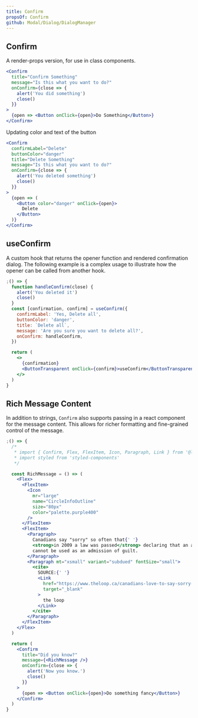```yaml
---
title: Confirm
propsOf: Confirm
github: Modal/Dialog/DialogManager
---
```


## Confirm

A render-props version, for use in class components.

```jsx
<Confirm
  title="Confirm Something"
  message="Is this what you want to do?"
  onConfirm={close => {
    alert('You did something')
    close()
  }}
>
  {open => <Button onClick={open}>Do Something</Button>}
</Confirm>
```

Updating color and text of the button

```jsx
<Confirm
  confirmLabel="Delete"
  buttonColor="danger"
  title="Delete Something"
  message="Is this what you want to do?"
  onConfirm={close => {
    alert('You deleted something')
    close()
  }}
>
  {open => (
    <Button color="danger" onClick={open}>
      Delete
    </Button>
  )}
</Confirm>
```

## useConfirm

A custom hook that returns the opener function and rendered confirmation dialog. The following example is a complex usage to illustrate how the opener can be called from another hook.

```jsx
;() => {
  function handleConfirm(close) {
    alert('You deleted it')
    close()
  }
  const [confirmation, confirm] = useConfirm({
    confirmLabel: 'Yes, Delete all',
    buttonColor: 'danger',
    title: `Delete all`,
    message: 'Are you sure you want to delete all?',
    onConfirm: handleConfirm,
  })

  return (
    <>
      {confirmation}
      <ButtonTransparent onClick={confirm}>useConfirm</ButtonTransparent>
    </>
  )
}
```

## Rich Message Content

In addition to strings, `Confirm` also supports passing in a react component for the message content. This allows for richer formatting and fine-grained control of the message.

```jsx
;() => {
  /*
   * import { Confirm, Flex, FlexItem, Icon, Paragraph, Link } from '@looker/components'
   * import styled from 'styled-components'
   */

  const RichMessage = () => (
    <Flex>
      <FlexItem>
        <Icon
          mr="large"
          name="CircleInfoOutline"
          size="80px"
          color="palette.purple400"
        />
      </FlexItem>
      <FlexItem>
        <Paragraph>
          Canadians say "sorry" so often that{' '}
          <strong>in 2009 a law was passed</strong> declaring that an apology
          cannot be used as an admission of guilt.
        </Paragraph>
        <Paragraph mt="xsmall" variant="subdued" fontSize="small">
          <cite>
            SOURCE:{' '}
            <Link
              href="https://www.theloop.ca/canadians-love-to-say-sorry-so-much-we-had-to-make-this-law/"
              target="_blank"
            >
              the loop
            </Link>
          </cite>
        </Paragraph>
      </FlexItem>
    </Flex>
  )

  return (
    <Confirm
      title="Did you know?"
      message={<RichMessage />}
      onConfirm={close => {
        alert('Now you know.')
        close()
      }}
    >
      {open => <Button onClick={open}>Do something fancy</Button>}
    </Confirm>
  )
}
```
